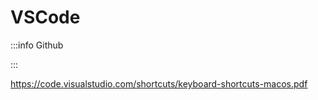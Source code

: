
# VSCode

:::info Github

<FaGithub />

:::

https://code.visualstudio.com/shortcuts/keyboard-shortcuts-macos.pdf
